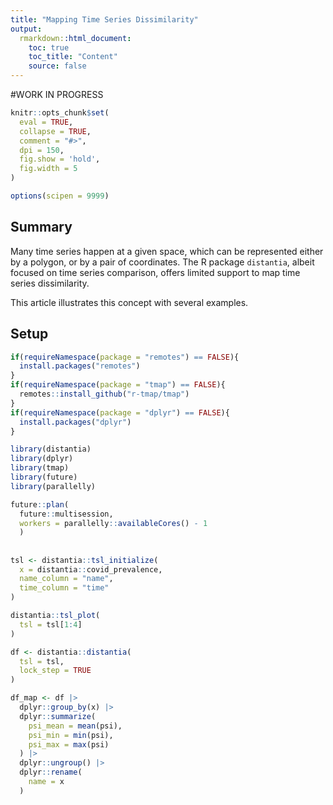 ```yaml
---
title: "Mapping Time Series Dissimilarity"
output: 
  rmarkdown::html_document:
    toc: true
    toc_title: "Content"
    source: false
---
```


#WORK IN PROGRESS

```r
knitr::opts_chunk$set(
  eval = TRUE,
  collapse = TRUE,
  comment = "#>",
  dpi = 150,
  fig.show = 'hold',
  fig.width = 5
)

options(scipen = 9999)
```

## Summary

Many time series happen at a given space, which can be represented either by a polygon, or by a pair of coordinates. The R package `distantia`, albeit focused on time series comparison, offers limited support to map time series dissimilarity.

This article illustrates this concept with several examples.

## Setup

```r
if(requireNamespace(package = "remotes") == FALSE){
  install.packages("remotes")
}
if(requireNamespace(package = "tmap") == FALSE){
  remotes::install_github("r-tmap/tmap")
}
if(requireNamespace(package = "dplyr") == FALSE){
  install.packages("dplyr")
}
```

```r
library(distantia)
library(dplyr)
library(tmap)
library(future)
library(parallelly)

future::plan(
  future::multisession,
  workers = parallelly::availableCores() - 1
  )
```

##

```r
tsl <- distantia::tsl_initialize(
  x = distantia::covid_prevalence,
  name_column = "name",
  time_column = "time"
)

distantia::tsl_plot(
  tsl = tsl[1:4]
)
```

```r
df <- distantia::distantia(
  tsl = tsl,
  lock_step = TRUE
)
```


```r
df_map <- df |> 
  dplyr::group_by(x) |> 
  dplyr::summarize(
    psi_mean = mean(psi),
    psi_min = min(psi),
    psi_max = max(psi)
  ) |> 
  dplyr::ungroup() |> 
  dplyr::rename(
    name = x
  )
```



